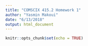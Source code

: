 ```yaml
---
title: "COMSCIX 415.2 Homework 1"
author: "Yasmin Makoui"
date: "6/13/2018"
output: html_document
---
```


```r
knitr::opts_chunk$set(echo = TRUE)
```

